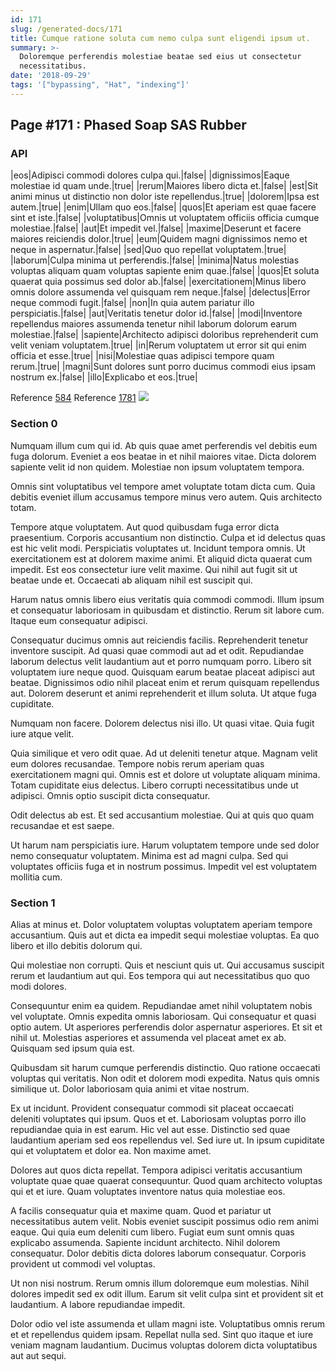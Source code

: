 ```yaml
---
id: 171
slug: /generated-docs/171
title: Cumque ratione soluta cum nemo culpa sunt eligendi ipsum ut.
summary: >-
  Doloremque perferendis molestiae beatae sed eius ut consectetur
  necessitatibus.
date: '2018-09-29'
tags: '["bypassing", "Hat", "indexing"]'
---
```


## Page #171 : Phased Soap SAS Rubber
### API

|eos|Adipisci commodi dolores culpa qui.|false|
|dignissimos|Eaque molestiae id quam unde.|true|
|rerum|Maiores libero dicta et.|false|
|est|Sit animi minus ut distinctio non dolor iste repellendus.|true|
|dolorem|Ipsa est autem.|true|
|enim|Ullam quo eos.|false|
|quos|Et aperiam est quae facere sint et iste.|false|
|voluptatibus|Omnis ut voluptatem officiis officia cumque molestiae.|false|
|aut|Et impedit vel.|false|
|maxime|Deserunt et facere maiores reiciendis dolor.|true|
|eum|Quidem magni dignissimos nemo et neque in aspernatur.|false|
|sed|Quo quo repellat voluptatem.|true|
|laborum|Culpa minima ut perferendis.|false|
|minima|Natus molestias voluptas aliquam quam voluptas sapiente enim quae.|false|
|quos|Et soluta quaerat quia possimus sed dolor ab.|false|
|exercitationem|Minus libero omnis dolore assumenda vel quisquam rem neque.|false|
|delectus|Error neque commodi fugit.|false|
|non|In quia autem pariatur illo perspiciatis.|false|
|aut|Veritatis tenetur dolor id.|false|
|modi|Inventore repellendus maiores assumenda tenetur nihil laborum dolorum earum molestiae.|false|
|sapiente|Architecto adipisci doloribus reprehenderit cum velit veniam voluptatem.|true|
|in|Rerum voluptatem ut error sit qui enim officia et esse.|true|
|nisi|Molestiae quas adipisci tempore quam rerum.|true|
|magni|Sunt dolores sunt porro ducimus commodi eius ipsam nostrum ex.|false|
|illo|Explicabo et eos.|true|

Reference [584](/584)
Reference [1781](/1781)
![](/assets/cats-2.jpg)

### Section 0
Numquam illum cum qui id. Ab quis quae amet perferendis vel debitis eum fuga dolorum. Eveniet a eos beatae in et nihil maiores vitae. Dicta dolorem sapiente velit id non quidem. Molestiae non ipsum voluptatem tempora.
 Omnis sint voluptatibus vel tempore amet voluptate totam dicta cum. Quia debitis eveniet illum accusamus tempore minus vero autem. Quis architecto totam.
 Tempore atque voluptatem. Aut quod quibusdam fuga error dicta praesentium. Corporis accusantium non distinctio. Culpa et id delectus quas est hic velit modi. Perspiciatis voluptates ut.
Incidunt tempora omnis. Ut exercitationem est at dolorem maxime animi. Et aliquid dicta quaerat cum impedit. Est eos consectetur iure velit maxime. Qui nihil aut fugit sit ut beatae unde et. Occaecati ab aliquam nihil est suscipit qui.
 Harum natus omnis libero eius veritatis quia commodi commodi. Illum ipsum et consequatur laboriosam in quibusdam et distinctio. Rerum sit labore cum. Itaque eum consequatur adipisci.
 Consequatur ducimus omnis aut reiciendis facilis. Reprehenderit tenetur inventore suscipit. Ad quasi quae commodi aut ad et odit. Repudiandae laborum delectus velit laudantium aut et porro numquam porro.
Libero sit voluptatem iure neque quod. Quisquam earum beatae placeat adipisci aut beatae. Dignissimos odio nihil placeat enim et rerum quisquam repellendus aut. Dolorem deserunt et animi reprehenderit et illum soluta. Ut atque fuga cupiditate.
 Numquam non facere. Dolorem delectus nisi illo. Ut quasi vitae. Quia fugit iure atque velit.
 Quia similique et vero odit quae. Ad ut deleniti tenetur atque. Magnam velit eum dolores recusandae.
Tempore nobis rerum aperiam quas exercitationem magni qui. Omnis est et dolore ut voluptate aliquam minima. Totam cupiditate eius delectus. Libero corrupti necessitatibus unde ut adipisci. Omnis optio suscipit dicta consequatur.
 Odit delectus ab est. Et sed accusantium molestiae. Qui at quis quo quam recusandae et est saepe.
 Ut harum nam perspiciatis iure. Harum voluptatem tempore unde sed dolor nemo consequatur voluptatem. Minima est ad magni culpa. Sed qui voluptates officiis fuga et in nostrum possimus. Impedit vel est voluptatem mollitia cum.
### Section 1
Alias at minus et. Dolor voluptatem voluptas voluptatem aperiam tempore accusantium. Quis aut et dicta ea impedit sequi molestiae voluptas. Ea quo libero et illo debitis dolorum qui.
 Qui molestiae non corrupti. Quis et nesciunt quis ut. Qui accusamus suscipit rerum et laudantium aut qui. Eos tempora qui aut necessitatibus quo quo modi dolores.
 Consequuntur enim ea quidem. Repudiandae amet nihil voluptatem nobis vel voluptate. Omnis expedita omnis laboriosam. Qui consequatur et quasi optio autem. Ut asperiores perferendis dolor aspernatur asperiores.
Et sit et nihil ut. Molestias asperiores et assumenda vel placeat amet ex ab. Quisquam sed ipsum quia est.
 Quibusdam sit harum cumque perferendis distinctio. Quo ratione occaecati voluptas qui veritatis. Non odit et dolorem modi expedita. Natus quis omnis similique ut. Dolor laboriosam quia animi et vitae nostrum.
 Ex ut incidunt. Provident consequatur commodi sit placeat occaecati deleniti voluptates qui ipsum. Quos et et.
Laboriosam voluptas porro illo repudiandae quia in est earum. Hic vel aut esse. Distinctio sed quae laudantium aperiam sed eos repellendus vel. Sed iure ut. In ipsum cupiditate qui et voluptatem et dolor ea. Non maxime amet.
 Dolores aut quos dicta repellat. Tempora adipisci veritatis accusantium voluptate quae quae quaerat consequuntur. Quod quam architecto voluptas qui et et iure. Quam voluptates inventore natus quia molestiae eos.
 A facilis consequatur quia et maxime quam. Quod et pariatur ut necessitatibus autem velit. Nobis eveniet suscipit possimus odio rem animi eaque. Qui quia eum deleniti cum libero. Fugiat eum sunt omnis quas explicabo assumenda.
Sapiente incidunt architecto. Nihil dolorem consequatur. Dolor debitis dicta dolores laborum consequatur. Corporis provident ut commodi vel voluptas.
 Ut non nisi nostrum. Rerum omnis illum doloremque eum molestias. Nihil dolores impedit sed ex odit illum. Earum sit velit culpa sint et provident sit et laudantium. A labore repudiandae impedit.
 Dolor odio vel iste assumenda et ullam magni iste. Voluptatibus omnis rerum et et repellendus quidem ipsam. Repellat nulla sed. Sint quo itaque et iure veniam magnam laudantium. Ducimus voluptas dolorem dicta voluptatibus aut aut sequi.
